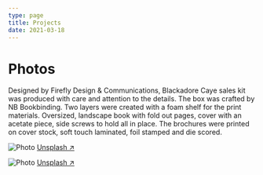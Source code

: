 ```yaml
---
type: page
title: Projects
date: 2021-03-18
---
```


# Photos

Designed by Firefly Design & Communications, Blackadore Caye sales kit was produced with care and attention to the details. The box was crafted by NB Bookbinding. Two layers were created with a foam shelf for the print materials. Oversized, landscape book with fold out pages, cover with an acetate piece, side screws to hold all in place. The brochures were printed on cover stock, soft touch laminated, foil stamped and die scored. 


<Image
  src="/images/blackadore-7.jpeg"
  alt="Photo"
  width={1125}
  height={750}
  priority
  className="next-image"
/>
[Unsplash ↗ ](https://unsplash.com/photos/WeYamle9fDM)

<Image
  src="/images/blackadore-2.jpeg"
  alt="Photo"
  width={1125}
  height={750}
  priority
  className="next-image"
/>
[Unsplash ↗ ](https://unsplash.com/photos/ndN00KmbJ1c)
